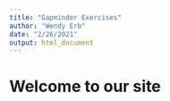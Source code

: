 ```yaml
---
title: "Gapminder Exercises"
author: "Wendy Erb"
date: "2/26/2021"
output: html_document
---
```


# Welcome to our site
